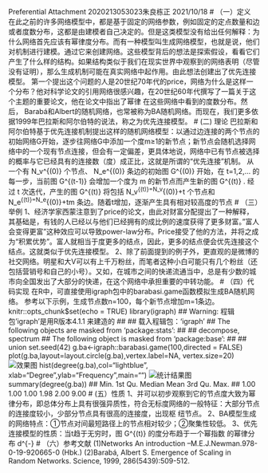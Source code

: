 Preferential Attachment
2020213053023朱良栋正
2021/10/18
# （一）定义
在此之前的许多网络模型中，都是基于固定的网络参数，例如固定的定点数量和边或者度数分布，这都是由建模者自己决定的。但是这类模型没有给出任何解释：为什么网络首先应该有幂律度分布。而有一种模型叫生成网络模型，也就是说，他们对机制进行建模。通过它来创建网络。这些模型背后的想法是探索假设，看看它们产生了什么样的结构。如果结构类似于我们在现实世界中观察到的网络表明（尽管没有证明），那么生成机制可能在真实网络中起作用。由此想法创建出了优先连接模型。 第一个提出这个问题的人是20世纪70年代的price，网络为什么是这样一个分布？他对科学论文的引用网络很感兴趣，在20世纪60年代撰写了一篇关于这个主题的重要论文，他在论文中指出了幂律 在这些网络中看到的度数分布。然后， Barabá和Albert的随机网络，也常被称为BA随机网络。而现在，我们更多依据1999年巴拉斯和阿尔伯特的说法，称之为优先连接模型。
# (二) 理论
巴拉斯和阿尔伯特基于优先连接机制提出这样的随机网络模型：以通过边连接的两个节点的初始网络G开始，逐步往网络G中添加一个度m≥1的新节点；新节点会随机选择网络中的一个现有节点连接，但会有一定偏差，更具体地说，网络中已有节点被选择的概率与它已经具有的连接数（度）成正比，这就是所谓的“优先连接”机制。 
从一个有 N_v^{(0)} 个节点、 N_e^{(0)} 条边的初始图 G^{(0)} 开始，在 t=1,2,... 的每一步，当前图 G^{(t-1)} 会增加一个度为 m\ge1 的新节点而产生新的图 G^{(t)} .
经过 t 次迭代，产生的图 G^{(t)} 将包括 N_v^{(t)}=N_v^{(0)}+t 个节点和 N_e^{(t)}=N_e^{(0)}+tm 条边。随着t增加，逐渐产生具有相对较高度的节点
# （三）举例 
1、经济学家西蒙注意到了price的论文，由此对财富分配提出了一种解释，其基础是，有钱的人已经以与他们已经拥有的成比例的速度获得了更多财富。”富人会变得更富”这种效应可以导致power-law分布。Price接受了他的方法，并将之成为“积累优势”。富人就相当于度更多的结点，因此，更多的结点便会优先连接这个结点。这就类似于优先连接模型。
2、除了前面提到的例子外，更直观的是微博的社交网络。明星和大V可以有上千万粉丝，而笔者这种小白可能只有几个粉丝（还包括营销号和自己的小号）。又如，在城市之间的快递流通当中，总是有少数的城市向全国发出了大部分的快递，在这个网络中承担重要的中转功能。
# （四）代码实现
在R中，可直接使用igraph包中的barabasi.game函数模拟生成BA随机网络。 参考以下示例，生成节点数n=100，每个新节点增加m=1条边。
knitr::opts_chunk$set(echo = TRUE)
library(igraph)
## Warning: 程辑包'igraph'是用R版本4.1.1 来建造的
## 
## 载入程辑包：'igraph'
## The following objects are masked from 'package:stats':
## 
##     decompose, spectrum
## The following object is masked from 'package:base':
## 
##     union
set.seed(42)
g.ba<-igraph::barabasi.game(100,directed = FALSE)
plot(g.ba,layout=layout.circle(g.ba),vertex.label=NA,
     vertex.size=20)
     ![效果图](figure/zldz_figure2.png)
hist(degree(g.ba),col="lightblue",
     xlab="Degree",ylab="Frequency",main="")
     ![统计结果图](figure/zldz_figure1.png)
     summary(degree(g.ba))
##    Min. 1st Qu.  Median    Mean 3rd Qu.    Max. 
##    1.00    1.00    1.00    1.98    2.00    9.00
# (五）性质
  1、并可以初步观察到它的节点度大致为幂律分布，即总体分布上具有很强异质性，符合无标度网络的一般特征：大部分节点的连接度较小，少部分节点具有很高的连接度，出现枢
  纽节点。
  2、BA模型生成的网络特点：①节点对间最短路径上的节点相对较少；②聚集性较低。
  3、优先连接模型的性质：当t趋于无穷时，图 G^{(t)} 的度分布趋于一个幂指数 \alpha=3 的幂律分布 d^{-\alpha}
  # （六）参考文献 
(1)Networks An introduction –M.E.J.Newman.978-0-19-920665-0 (Hbk.)
(2)Barabá, Albert S. Emergence of Scaling in Random Networks. Science, 1999, 286(5439):509-512.

